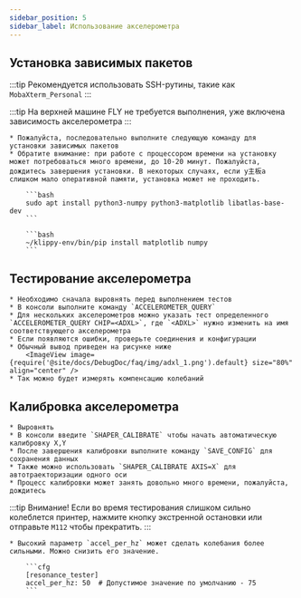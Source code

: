 ```yaml
---
sidebar_position: 5
sidebar_label: Использование акселерометра
---
```




## Установка зависимых пакетов

:::tip
Рекомендуется использовать SSH-рутины, такие как `MobaXterm_Personal`
:::

:::tip
На верхней машине FLY не требуется выполнения, уже включена зависимость акселерометра
:::

    * Пожалуйста, последовательно выполните следующую команду для установки зависимых пакетов
    * Обратите внимание: при работе с процессором времени на установку может потребоваться много времени, до 10-20 минут. Пожалуйста, дождитесь завершения установки. В некоторых случаях, если у主板а слишком мало оперативной памяти, установка может не проходить.

        ```bash
        sudo apt install python3-numpy python3-matplotlib libatlas-base-dev
        ```

        ```bash
        ~/klippy-env/bin/pip install matplotlib numpy
        ```

## Тестирование акселерометра

    * Необходимо сначала выровнять перед выполнением тестов
    * В консоли выполните команду `ACCELEROMETER_QUERY`
    * Для нескольких акселерометров можно указать тест определенного `ACCELEROMETER_QUERY CHIP=<ADXL>`, где `<ADXL>` нужно изменить на имя соответствующего акселерометра
    * Если появляются ошибки, проверьте соединения и конфигурации
    * Обычный вывод приведен на рисунке ниже
        <ImageView image={require('@site/docs/DebugDoc/faq/img/adxl_1.png').default} size="80%" align="center" />
    * Так можно будет измерять компенсацию колебаний

## Калибровка акселерометра

    * Выровнять
    * В консоли введите `SHAPER_CALIBRATE` чтобы начать автоматическую калибровку X,Y
    * После завершения калибровки выполните команду `SAVE_CONFIG` для сохранения данных
    * Также можно использовать `SHAPER_CALIBRATE AXIS=X` для автотраекторизации одного оси
    * Процесс калибровки может занять довольно много времени, пожалуйста, дождитесь

:::tip
Внимание! Если во время тестирования слишком сильно колеблется принтер, нажмите кнопку экстренной остановки или отправьте `M112` чтобы прекратить.
:::

    * Высокий параметр `accel_per_hz` может сделать колебания более сильными. Можно снизить его значение.

        ```cfg
        [resonance_tester]
        accel_per_hz: 50  # Допустимое значение по умолчанию - 75
        ```